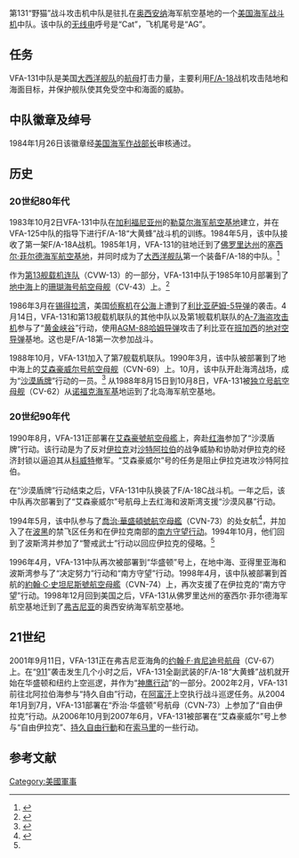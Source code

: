 {{Infobox Military Unit
|unit_name= 第131战斗攻击机中队
|image= [[File:Strike_Fighter_Squadron_131_(US_Navy)_insignia_c1984.png|250px]]
|caption= VFA-131徽章
|dates= 1983年10月2日
|country= [[美国|美国]]
|allegiance=
|branch= [[美国海军|美国海军]]
|type= 战斗/攻击
|role= [[近距空中支援|近距空中支援]]<br>[[空中遮断|空中遮断]]<br>[[空中侦察|空中侦察]]
|size=
|command_structure= [[第7舰载机联队|第7舰载机联队]]
|current_commander= 
|garrison= [[奥西安纳海军航空基地|奥西安纳海军航空基地]]
|ceremonial_chief=
|colonel_of_the_regiment=
|nickname=“野猫”
|patron=
|motto="Airlant's First and Finest"
|colors=红、白、蓝
|march=
|mascot=
|battles= [[沙漠风暴|沙漠风暴]]行动<br>[[禁止飞行|禁止飞行]]行动<br>[[南方守望|南方守望]]行动<br>[[坚定努力|坚定努力]]行动<br>[[持久自由|持久自由]]行动<br>[[自由伊拉克|自由伊拉克]]行动
}}

第131“野猫”战斗攻击机中队是驻扎在[[奥西安纳|奥西安纳]]海军航空基地的一个[[美国海军|美国海军]][[战斗机|战斗机]]中队。该中队的[[无线电|无线电]]呼号是“Cat”，飞机尾号是“AG”。

==任务==

VFA-131中队是美国[[美国海军大西洋舰队|大西洋舰队]]的[[航母|航母]]打击力量，主要利用[[F/A-18|F/A-18]]战机攻击陆地和海面目标，并保护舰队使其免受空中和海面的威胁。

==中队徽章及绰号==
1984年1月26日该徽章经[[美国海军作战部长|美国海军作战部长]]审核通过。

==历史==
===20世纪80年代===
1983年10月2日VFA-131中队在[[加利福尼亚州|加利福尼亚州]]的[[勒莫尔海军航空基地|勒莫尔海军航空基地]]建立，并在VFA-125中队的指导下进行F/A-18“大黄蜂”战斗机的训练。1984年5月，该中队接收了第一架F/A-18A战机。1985年1月，VFA-131的驻地迁到了[[佛罗里达州|佛罗里达州]]的[[塞西尔·菲尔德海军航空基地|塞西尔·菲尔德海军航空基地]]，并同时成为了[[大西洋舰队|大西洋舰队]]第一个装备F/A-18的中队。<ref>{{Cite web |url=http://www.globalsecurity.org/military/agency/navy/vfa-131.htm |title=Strike Fighter Squadron ONE THREE ONE |access-date=2010-03-03 |archive-date=2022-03-20 |archive-url=https://web.archive.org/web/20220320185245/https://www.globalsecurity.org/military/agency/navy/vfa-131.htm }}</ref>

作为[[第13舰载机连队|第13舰载机连队]]（CVW-13）的一部分，VFA-131中队于1985年10月部署到了[[地中海|地中海]]上的[[珊瑚海号航空母舰|珊瑚海号航空母舰]]（CV-43）上。<ref>{{Cite web |url=http://www.gonavy.jp/CVW-AK2f.html |title=CVW-13 (AK) |access-date=2010-03-03 |archive-url=https://web.archive.org/web/20101216135651/http://gonavy.jp/CVW-AK2f.html |archive-date=2010-12-16 |dead-url=yes }}</ref>

1986年3月在[[锡得拉湾|锡得拉湾]]，美国[[侦察机|侦察机]]在[[公海|公海]]上遭到了[[利比亚|利比亚]][[萨姆-5导弹|萨姆-5导弹]]的袭击。4月14日，VFA-131和第13舰载机联队的其他中队以及第1舰载机联队的[[A-7海盗二式攻击机|A-7海盗攻击机]]参与了“[[黄金峡谷|黄金峡谷]]”行动，使用[[AGM-88导弹|AGM-88哈姆导弹]]攻击了利比亚在[[班加西|班加西]]的[[地对空导弹|地对空导弹]]基地。这也是F/A-18第一次参加战斗。

1988年10月，VFA-131加入了第7舰载机联队。1990年3月，该中队被部署到了地中海上的[[艾森豪威尔号航空母舰|艾森豪威尔号航空母舰]]（CVN-69）上。10月，该中队开赴海湾战场，成为“[[沙漠盾牌|沙漠盾牌]]”行动的一员。<ref name="history.navy.mil">{{Cite web |url=http://www.history.navy.mil/download/vfa11347.pdf |title=存档副本 |access-date=2010-03-03 |archive-date=2014-08-24 |archive-url=https://web.archive.org/web/20140824024913/http://www.history.navy.mil/download/vfa11347.pdf }}</ref>
从1988年8月15日到10月8日，VFA-131被[[独立号航空母舰|独立号航空母舰]]（CV-62）从[[诺福克海军基|诺福克海军基]]地运到了北岛海军航空基地。

===20世纪90年代===
<!-- 檔案不存在 [[Image:VFA-131_Cat_FRONT.jpg|thumb]] -->
1990年8月，VFA-131正部署在[[德懷特·D·艾森豪號航空母艦|艾森豪號航空母艦]]上，奔赴[[红海|红海]]参加了“沙漠盾牌”行动。该行动是为了反对[[伊拉克|伊拉克]]对[[沙特阿拉伯|沙特阿拉伯]]的战争威胁和协助对伊拉克的经济封锁以逼迫其从[[科威特|科威特]]撤军。“艾森豪威尔”号的任务是阻止伊拉克进攻沙特阿拉伯。

在“沙漠盾牌”行动结束之后，VFA-131中队换装了F/A-18C战斗机。一年之后，该中队再次部署到了“艾森豪威尔”号航母上去红海和波斯湾支援“沙漠风暴”行动。

1994年5月，该中队参与了[[喬治·華盛頓號航空母艦|喬治·華盛頓號航空母艦]]（CVN-73）的处女航<ref>{{Cite web |url=http://www.uscarriers.net/cvn73history.htm |title=USS GEORGE WASHINGTON CVN 73 |accessdate=2010-03-03 |archive-date=2018-01-08 |archive-url=https://web.archive.org/web/20180108001353/http://www.uscarriers.net/cvn73history.htm |dead-url=no }}</ref>，并加入了在[[波黑|波黑]]的禁飞区任务和在伊拉克南部的[[南方守望行动|南方守望行动]]。1994年10月，他们回到了波斯湾并参加了“警戒武士”行动以回应伊拉克的侵略。<ref name="history.navy.mil"/>

1996年4月，VFA-131中队再次被部署到“华盛顿”号上，在地中海、亚得里亚海和波斯湾参与了“决定努力”行动和“南方守望”行动。1998年4月，该中队被部署到首航的[[約翰·C·史坦尼斯號航空母艦|約翰·C·史坦尼斯號航空母艦]]（CVN-74）上，再次支援了在伊拉克的“南方守望”行动。1998年12月回到美国之后，VFA-131从佛罗里达州的塞西尔·菲尔德海军航空基地迁到了[[弗吉尼亚|弗吉尼亚]]的奥西安纳海军航空基地。

==21世纪==

2001年9月11日，VFA-131正在弗吉尼亚海角的[[约翰·F·肯尼迪号航母|约翰·F·肯尼迪号航母]]（CV-67）上。在“[[911事件|911]]”袭击发生几个小时之后，VFA-131全副武装的F/A-18“大黄蜂”战机就开始在华盛顿和纽约上空巡逻，并作为“[[神鹰行动|神鹰行动]]”的一部分。2002年2月，VFA-131前往北阿拉伯海参与“持久自由”行动，在[[阿富汗|阿富汗]]上空执行战斗巡逻任务。从2004年1月到7月，VFA-131部署在“乔治·华盛顿”号航母（CVN-73）上参加了“自由伊拉克”行动。从2006年10月到2007年6月，VFA-131被部署在“艾森豪威尔”号上参与“自由伊拉克”、[[持久自由行動|持久自由行動]]和在[[索马里|索马里]]的一些行动。

==参考文献==
{{reflist}}

[[Category:美國軍事|Category:美國軍事]]